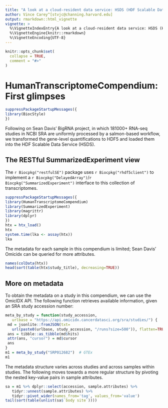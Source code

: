 ```yaml
---
title: "A look at a cloud-resident data service: HSDS (HDF Scalable Data Service)"
author: Vince Carey^[stvjc@channing.harvard.edu]
output: rmarkdown::html_vignette
vignette: >
  %\VignetteIndexEntry{A look at a cloud-resident data service: HSDS (HDF Scalable Data Service)}
  %\VignetteEngine{knitr::rmarkdown}
  %\VignetteEncoding{UTF-8}
---
```


```r
knitr::opts_chunk$set(
  collapse = TRUE,
  comment = "#>"
)
```

# HumanTranscriptomeCompendium: First glimpses
```r
suppressPackageStartupMessages({
library(BiocStyle)
})
```

Following on Sean Davis' BigRNA project, in which 181000+ RNA-seq
studies in NCBI SRA are uniformly processed by a salmon-based workflow,
we transformed the gene-level quantifications to HDF5 and
loaded them into the HDF Scalable Data Service (HSDS).

## The RESTful SummarizedExperiment view

The `r Biocpkg("restfulSE")` package uses `r Biocpkg("rhdf5client")` to implement a
`r Biocpkg("DelayedArray")`/`r Biocpkg("SummarizedExperiment")` interface to this collection
of transcriptomes.

```r
suppressPackageStartupMessages({
library(HumanTranscriptomeCompendium)
library(SummarizedExperiment)
library(magrittr)
library(dplyr)
})
htx = htx_load()
htx
system.time(lka <- assay(htx))
lka
```

The metadata for each sample in this
compendium is limited; Sean Davis' Omicidx
can be queried for more attributes.
```r
names(colData(htx))
head(sort(table(htx$study_title), decreasing=TRUE))
```

## More on metadata

To obtain the metadata on a study in this compendium,
we can use the OmicIDX API.  The following
function retrieves available information, given an SRA
study accession number:

```r
meta_by_study = function(study_accession,
   urlbase = "https://api.omicidx.cancerdatasci.org/sra/studies/") {
 md = jsonlite::fromJSON(txt=
   url(paste0(urlbase, study_accession, "/runs?size=500")), flatten=TRUE)
 ans = tibble::as_tibble(md$hits)
 attr(ans, "cursor") = md$cursor
 ans
}
m1 = meta_by_study("SRP012682")  # GTEx
m1
```
The metadata structure varies across studies and across samples within
studies.  The following moves towards a more regular structure
by pivoting the nested key-value pairs in sample attributes.


```r
sa = m1 %>% dplyr::select(accession, sample.attributes) %>% 
   tidyr::unnest(sample.attributes) %>% 
   tidyr::pivot_wider(names_from='tag', values_from='value') 
tail(sort(table(unlist(sa$`body site`))))
```
